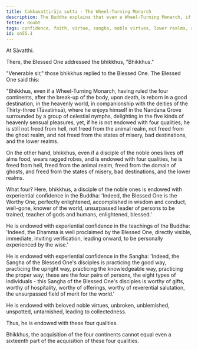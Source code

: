 ```yaml
---
title: Cakkavattirāja sutta - The Wheel-Turning Monarch
description: The Buddha explains that even a Wheel-Turning Monarch, if not endowed with four qualities, is not freed from hell, the animal realm, the ghost realm, and the lower realms. On the other hand, a noble disciple, endowed with four qualities, is freed from these states.
fetter: doubt
tags: confidence, faith, virtue, sangha, noble virtues, lower realms, sn, sn45-56, sn55
id: sn55.1
---
```


At Sāvatthi.

There, the Blessed One addressed the bhikkhus, "Bhikkhus."

"Venerable sir," those bhikkhus replied to the Blessed One. The Blessed One said this:

"Bhikkhus, even if a Wheel-Turning Monarch, having ruled the four continents, after the break-up of the body, upon death, is reborn in a good destination, in the heavenly world, in companionship with the deities of the Thirty-three (Tāvatiṁsā), where he enjoys himself in the Nandana Grove surrounded by a group of celestial nymphs, delighting in the five kinds of heavenly sensual pleasures, yet, if he is not endowed with four qualities, he is still not freed from hell, not freed from the animal realm, not freed from the ghost realm, and not freed from the states of misery, bad destinations, and the lower realms.

On the other hand, bhikkhus, even if a disciple of the noble ones lives off alms food, wears ragged robes, and is endowed with four qualities, he is freed from hell, freed from the animal realm, freed from the domain of ghosts, and freed from the states of misery, bad destinations, and the lower realms.

What four? Here, bhikkhus, a disciple of the noble ones is endowed with experiential confidence in the Buddha: 'Indeed, the Blessed One is the Worthy One, perfectly enlightened, accomplished in wisdom and conduct, well-gone, knower of the world, unsurpassed leader of persons to be trained, teacher of gods and humans, enlightened, blessed.'

He is endowed with experiential confidence in the teachings of the Buddha: 'Indeed, the Dhamma is well proclaimed by the Blessed One, directly visible, immediate, inviting verification, leading onward, to be personally experienced by the wise.'

He is endowed with experiential confidence in the Sangha: 'Indeed, the Sangha of the Blessed One's disciples is practicing the good way, practicing the upright way, practicing the knowledgeable way, practicing the proper way; these are the four pairs of persons, the eight types of individuals - this Sangha of the Blessed One's disciples is worthy of gifts, worthy of hospitality, worthy of offerings, worthy of reverential salutation, the unsurpassed field of merit for the world.'

He is endowed with beloved noble virtues, unbroken, unblemished, unspotted, untarnished, leading to collectedness.

Thus, he is endowed with these four qualities.

Bhikkhus, the acquisition of the four continents cannot equal even a sixteenth part of the acquisition of these four qualities.